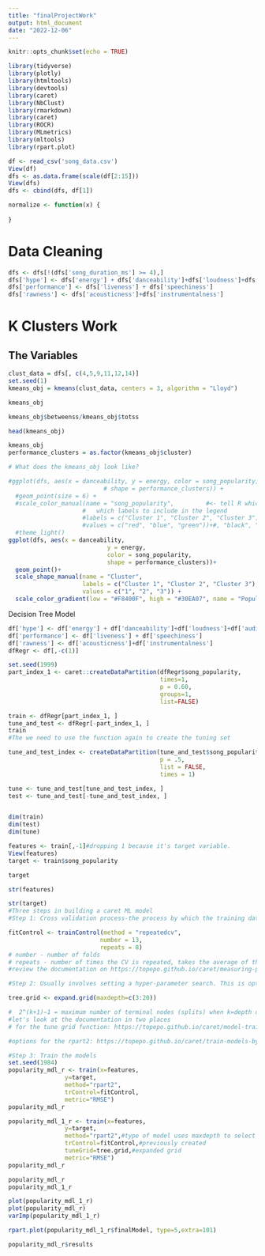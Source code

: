 ```yaml
---
title: "finalProjectWork"
output: html_document
date: "2022-12-06"
---
```


```r
knitr::opts_chunk$set(echo = TRUE)
```

```r
library(tidyverse)
library(plotly)
library(htmltools)
library(devtools)
library(caret)
library(NbClust)
library(rmarkdown)
library(caret)
library(ROCR)
library(MLmetrics)
library(mltools)
library(rpart.plot)
```

```r
df <- read_csv('song_data.csv')
View(df)
dfs <- as.data.frame(scale(df[2:15]))
View(dfs)
dfs <- cbind(dfs, df[1])
```

```r
normalize <- function(x) {
  
}
```


# Data Cleaning

```r
dfs <- dfs[!(dfs['song_duration_ms'] >= 4),]
dfs['hype'] <- dfs['energy'] + dfs['danceability']+dfs['loudness']+dfs['audio_valence']+dfs['tempo']
dfs['performance'] <- dfs['liveness'] + dfs['speechiness']
dfs['rawness'] <- dfs['acousticness']+dfs['instrumentalness']
```

# K Clusters Work

## The Variables
```r
clust_data = dfs[, c(4,5,9,11,12,14)]
set.seed(1)
kmeans_obj = kmeans(clust_data, centers = 3, algorithm = "Lloyd")

kmeans_obj

kmeans_obj$betweenss/kmeans_obj$totss

head(kmeans_obj)

kmeans_obj
performance_clusters = as.factor(kmeans_obj$cluster)

# What does the kmeans_obj look like?

#ggplot(dfs, aes(x = danceability, y = energy, color = song_popularity,
                           # shape = performance_clusters)) + 
  #geom_point(size = 6) +
  #scale_color_manual(name = "song_popularity",         #<- tell R which colors to use and
                     #   which labels to include in the legend
                     #labels = c("Cluster 1", "Cluster 2", "Cluster 3"),#, "Cluster 4", "Cluster 5","Cluster 6"),
                     #values = c("red", "blue", "green"))+#, "black", "orange", "pink")) +
  #theme_light()
ggplot(dfs, aes(x = danceability, 
                            y = energy,
                            color = song_popularity,
                            shape = performance_clusters))+
  geom_point()+
  scale_shape_manual(name = "Cluster", 
                     labels = c("Cluster 1", "Cluster 2", "Cluster 3"),
                     values = c("1", "2", "3")) +
  scale_color_gradient(low = "#F8400F", high = "#30EA07", name = "Popularity")
```

Decision Tree Model
```r
df['hype'] <- df['energy'] + df['danceability']+df['loudness']+df['audio_valence']+df['tempo']
df['performance'] <- df['liveness'] + df['speechiness']
df['rawness'] <- df['acousticness']+df['instrumentalness']
dfRegr <- df[,-c(1)]

set.seed(1999)
part_index_1 <- caret::createDataPartition(dfRegr$song_popularity,
                                           times=1,
                                           p = 0.60,
                                           groups=1,
                                           list=FALSE)

train <- dfRegr[part_index_1, ]
tune_and_test <- dfRegr[-part_index_1, ]
train
#The we need to use the function again to create the tuning set 

tune_and_test_index <- createDataPartition(tune_and_test$song_popularity,
                                           p = .5,
                                           list = FALSE,
                                           times = 1)

tune <- tune_and_test[tune_and_test_index, ]
test <- tune_and_test[-tune_and_test_index, ]


dim(train)
dim(test) 
dim(tune)
```

```r
features <- train[,-1]#dropping 1 because it's target variable. 
View(features)
target <- train$song_popularity

target

str(features)

str(target)
#Three steps in building a caret ML model
#Step 1: Cross validation process-the process by which the training data will be used to build the initial model must be set. As seen below:

fitControl <- trainControl(method = "repeatedcv",
                          number = 13,
                          repeats = 8) 
# number - number of folds
# repeats - number of times the CV is repeated, takes the average of these repeat rounds
#review the documentation on https://topepo.github.io/caret/measuring-performance.htm

#Step 2: Usually involves setting a hyper-parameter search. This is optional and the hyper-parameters vary by model. Let's take a look at the documentation for the model we are going to use. Same search function as for classification 

tree.grid <- expand.grid(maxdepth=c(3:20))

#  2^(k+1)−1 = maximum number of terminal nodes (splits) when k=depth of the tree
#let's look at the documentation in two places 
# for the tune grid function: https://topepo.github.io/caret/model-training-and-tuning.html

#options for the rpart2: https://topepo.github.io/caret/train-models-by-tag.html#tree-based-model

#Step 3: Train the models
set.seed(1984)
popularity_mdl_r <- train(x=features,
                y=target,
                method="rpart2",
                trControl=fitControl,
                metric="RMSE")
popularity_mdl_r

popularity_mdl_1_r <- train(x=features,
                y=target,
                method="rpart2",#type of model uses maxdepth to select a model
                trControl=fitControl,#previously created
                tuneGrid=tree.grid,#expanded grid
                metric="RMSE")
popularity_mdl_r
```

```r
popularity_mdl_r
popularity_mdl_1_r

plot(popularity_mdl_1_r)
plot(popularity_mdl_r)
varImp(popularity_mdl_1_r)

rpart.plot(popularity_mdl_1_r$finalModel, type=5,extra=101)

popularity_mdl_r$results

```
